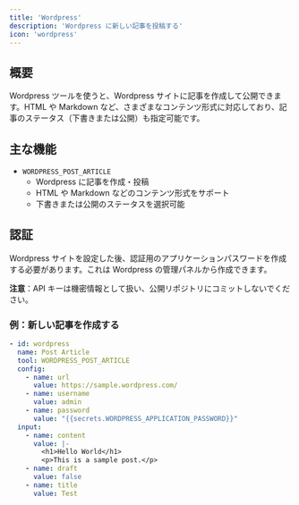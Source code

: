 ```yaml
---
title: 'Wordpress'
description: 'Wordpress に新しい記事を投稿する'
icon: 'wordpress'
---
```


## 概要
Wordpress ツールを使うと、Wordpress サイトに記事を作成して公開できます。HTML や Markdown など、さまざまなコンテンツ形式に対応しており、記事のステータス（下書きまたは公開）も指定可能です。

## 主な機能
- `WORDPRESS_POST_ARTICLE`
  - Wordpress に記事を作成・投稿
  - HTML や Markdown などのコンテンツ形式をサポート
  - 下書きまたは公開のステータスを選択可能

## 認証

Wordpress サイトを設定した後、認証用のアプリケーションパスワードを作成する必要があります。これは Wordpress の管理パネルから作成できます。

**注意**：API キーは機密情報として扱い、公開リポジトリにコミットしないでください。

### 例：新しい記事を作成する
```yaml
- id: wordpress
  name: Post Article
  tool: WORDPRESS_POST_ARTICLE
  config:
    - name: url
      value: https://sample.wordpress.com/
    - name: username
      value: admin
    - name: password
      value: "{{secrets.WORDPRESS_APPLICATION_PASSWORD}}"
  input:
    - name: content
      value: |-
        <h1>Hello World</h1>
        <p>This is a sample post.</p>
    - name: draft
      value: false
    - name: title
      value: Test
```
